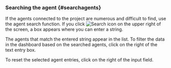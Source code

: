 ### Searching the agent {#searchagents}

If the agents connected to the project are numerous and difficult to find, use the agent search function. If you click ![Search icon](/img/ico-search.svg) <Cmdname sid="search" className="uitext" /> on the upper right of the screen, a box appears where you can enter a string.

<InDoc pages="dashboard"><ImgLang img="apm-dashboard-search-agent.png" desc="Agent search" /></InDoc>

The agents that match the entered string appear in the list. To filter the data in the dashboard based on the searched agents, click <Cmdname sid="select" className="uitext" /> on the right of the text entry box.

To reset the selected agent entries, click <Cmdname sid="close" className="uitext" /> on the right of the input field.
